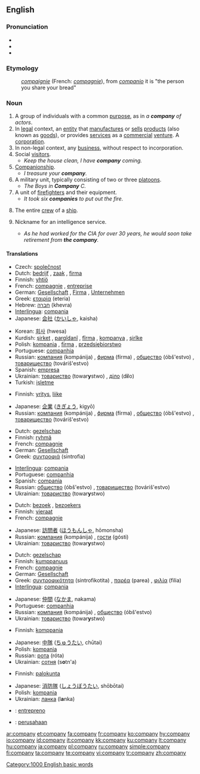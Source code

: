 {{wikipedia|dab=Company (disambiguation)|Company}}
==English==

{{rank|persons|wrote|chief|611|company|sweet|duty|heavy}}

===Pronunciation===
* {{SAMPA|/"kVmp@ni/}}
* {{IPA|/'kʌmpəni/}}
* {{audio|en-us-company.ogg|Audio (US)}}

===Etymology===
: {{OF.}} ''[[compaignie]]'' (French: ''[[compagnie]]''), from {{L.}} ''[[companio]]'' it is "the person you share your bread"

===Noun===
{{en-noun|compan|ies}}

# A group of individuals with a common [[purpose]], as in ''a '''company''' of actors''.
# In [[legal]] context, an [[entity]] that [[manufacture]]s or [[sell]]s [[product]]s (also known as [[goods]]), or provides [[services]] as a [[commercial]] [[venture]]. A [[corporation]].
# In non-legal context, any [[business]], without respect to incorporation.
# Social [[visitor]]s.
#* ''Keep the house clean, I have '''company''' coming.''
# [[Companion]]ship.
#* ''I treasure your '''company'''.''
# A military unit, typically consisting of two or three [[platoon]]s.
#* ''The Boys in '''Company''' C.''
# A unit of [[firefighter]]s and their equipment.
#* ''It took six '''companies''' to put out the fire.''
# {{nautical}} The entire [[crew]] of a [[ship]].
# {{idiom}} Nickname for an intelligence service.
#* ''As he had worked for the CIA for over 30 years, he would soon take retirement from '''the company'''.''

====Translations====
{{trans-top|in legal context, a corporation}}
* Czech: [[společnost]] {{f}}
* Dutch: [[bedrijf]] {{n}}, [[zaak]] {{f}}, [[firma]] {{f}}
* Finnish: [[yhtiö]]
* French: [[compagnie]] {{f}}, [[entreprise]] {{f}}
* German: [[Gesellschaft]] {{f}}, [[Firma]] {{f}}, [[Unternehmen]] {{n}}
* Greek: [[εταιρία]] (eteria) {{f}}
* Hebrew: [[חברה]] (khevra) {{f}}
* [[Interlingua]]: [[compania]]
* Japanese: [[会社]] ([[かいしゃ]], kaisha)
{{trans-mid}}
* Korean: [[회사]] (hwesa)
* Kurdish: [[şirket]] {{f}}, [[pargîdanî]] {{f}}, [[fîrma]] {{f}}, [[kompanya]] {{f}}, [[şirîke]] {{f}}
* Polish: [[kompania]] {{f}}, [[firma]] {{f}}, [[przedsiębiorstwo]] {{n}}
* Portuguese: [[companhia]] {{f}}
* Russian: [[компания]] (kompánija) {{f}}, [[фирма]] (fírma) {{f}}, [[общество]] (óbš'estvo) {{n}}, [[товарищество]] (továriš'estvo) {{n}}
* Spanish: [[empresa]] {{f}}
* Ukrainian: [[товариство]] (towar'''y'''stwo) {{n}}, [[діло]] (d'''i'''lo) {{n}}
* Turkish: [[işletme]]
{{trans-bottom}}

{{trans-top|in non-legal context, any business, without respect to incorporation}}
* Finnish: [[yritys]], [[liike]]
{{trans-mid}}
* Japanese: [[企業]] ([[きぎょう]], kigyō)
* Russian: [[компания]] (kompánija) {{f}}, [[фирма]] (fírma) {{f}}, [[общество]] (óbš'estvo) {{n}}, [[товарищество]] (továriš'estvo) {{n}}
{{trans-bottom}}

{{trans-top|group of individuals with a common purpose}}
* Dutch: [[gezelschap]] {{n}}
* Finnish: [[ryhmä]]
* French: [[compagnie]] {{f}}
* German: [[Gesellschaft]] {{f}}
* Greek: [[συντροφιά]] (sintrofia) {{f}}
{{trans-mid}}
* [[Interlingua]]: [[compania]]
* Portuguese: [[companhia]] {{f}}
* Spanish: [[compania]] {{f}}
* Russian: [[общество]] (óbš'estvo) {{n}}, [[товарищество]] (továriš'estvo) {{n}}
* Ukrainian: [[товариство]] (towar'''y'''stwo) {{n}}
{{trans-bottom}}

{{trans-top|social visitors}}
* Dutch: [[bezoek]] {{n}}, [[bezoekers]] {{m|p}}
* Finnish: [[vieraat]] {{p}}
* French: [[compagnie]] {{f}}
{{trans-mid}}
* Japanese: [[訪問者]] ([[ほうもんしゃ]], hōmonsha)
* Russian: [[компания]] (kompánija) {{f}}, [[гости]] (gósti) {{p}}
* Ukrainian: [[товариство]] (towar'''y'''stwo) {{n}}
{{trans-bottom}}

{{trans-top|companionship}}
* Dutch: [[gezelschap]] {{n}}
* Finnish: [[kumppanuus]]
* French: [[compagnie]] {{f}}
* German: [[Gesellschaft]] {{f}}
* Greek: [[συντροφικότητα]] (sintrofikotita) {{f}}, [[παρέα]] (parea) {{f}}, [[φιλία]] (filia) {{f}}
* [[Interlingua]]: [[compania]]
{{trans-mid}}
* Japanese: [[仲間]] ([[なかま]], nakama)
* Portuguese: [[companhia]] {{f}}
* Russian: [[компания]] (kompánija) {{f}}, [[общество]] (óbš'estvo) {{n}}
* Ukrainian: [[товариство]] (towar'''y'''stwo) {{n}}
{{trans-bottom}}

{{trans-top|military unit}}
* Finnish: [[komppania]]
{{trans-mid}}
* Japanese: [[中隊]] ([[ちゅうたい]], chūtai)
* Polish: [[kompania]] {{f}}
* Russian: [[рота]] (róta) {{f}}
* Ukrainian: [[сотня]] (s'''o'''tn'a) {{f}}
{{trans-bottom}}

{{trans-top|unit of firefighters and their equipment}}
* Finnish: [[palokunta]]
{{trans-mid}}
* Japanese: [[消防隊]] ([[しょうぼうたい]], shōbōtai)
* Polish: [[kompania]] {{f}}
* Ukrainian: [[ланка]] (l'''a'''nka) {{f}}
{{trans-bottom}}

{{ttbc-top}}
* {{ttbc|Esperanto}}: [[entrepreno]]
* {{ttbc|Indonesian}}: [[usaha|perusahaan]]
{{ttbc-bottom}}

[[Category:1000 English basic words]]

[[ar:company]]
[[et:company]]
[[fa:company]]
[[fr:company]]
[[ko:company]]
[[hy:company]]
[[io:company]]
[[id:company]]
[[it:company]]
[[kk:company]]
[[ku:company]]
[[lt:company]]
[[hu:company]]
[[ja:company]]
[[pl:company]]
[[ru:company]]
[[simple:company]]
[[fi:company]]
[[ta:company]]
[[te:company]]
[[vi:company]]
[[tr:company]]
[[zh:company]]